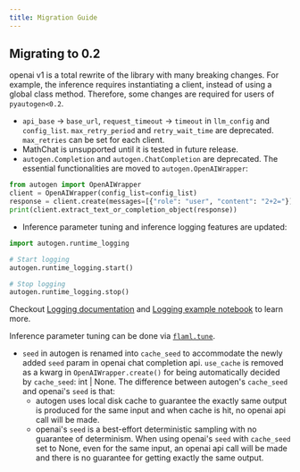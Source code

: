 ```yaml
---
title: Migration Guide
---
```


## Migrating to 0.2

openai v1 is a total rewrite of the library with many breaking changes. For example, the inference requires instantiating a client, instead of using a global class method.
Therefore, some changes are required for users of `pyautogen<0.2`.

- `api_base` -> `base_url`, `request_timeout` -> `timeout` in `llm_config` and `config_list`. `max_retry_period` and `retry_wait_time` are deprecated. `max_retries` can be set for each client.
- MathChat is unsupported until it is tested in future release.
- `autogen.Completion` and `autogen.ChatCompletion` are deprecated. The essential functionalities are moved to `autogen.OpenAIWrapper`:

```python
from autogen import OpenAIWrapper
client = OpenAIWrapper(config_list=config_list)
response = client.create(messages=[{"role": "user", "content": "2+2="}])
print(client.extract_text_or_completion_object(response))
```

- Inference parameter tuning and inference logging features are updated:

```python
import autogen.runtime_logging

# Start logging
autogen.runtime_logging.start()

# Stop logging
autogen.runtime_logging.stop()
```

Checkout [Logging documentation](/website/docs/Use-Cases/enhanced_inference#logging) and [Logging example notebook](https://github.com/ag2ai/ag2/blob/main/notebook/agentchat_logging.ipynb) to learn more.

Inference parameter tuning can be done via [`flaml.tune`](https://microsoft.github.io/FLAML/docs/Use-Cases/Tune-User-Defined-Function).

- `seed` in autogen is renamed into `cache_seed` to accommodate the newly added `seed` param in openai chat completion api. `use_cache` is removed as a kwarg in `OpenAIWrapper.create()` for being automatically decided by `cache_seed`: int | None. The difference between autogen's `cache_seed` and openai's `seed` is that:
  - autogen uses local disk cache to guarantee the exactly same output is produced for the same input and when cache is hit, no openai api call will be made.
  - openai's `seed` is a best-effort deterministic sampling with no guarantee of determinism. When using openai's `seed` with `cache_seed` set to None, even for the same input, an openai api call will be made and there is no guarantee for getting exactly the same output.
